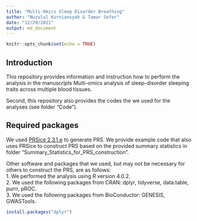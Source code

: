 ```yaml
---
title: "Multi-Omics Sleep Disorder Breathing"
author: "Nuzulul Kurniansyah & Tamar Sofer"
date: "12/29/2021"
output: md_document
---
```


```r
knitr::opts_chunk$set(echo = TRUE)
```

## Introduction

This repository provides information and instruction how to perform the analysis in the manuscripts Multi-omics analysis of sleep-disorder sleeping traits across multiple blood tissues.

Second, this repository also provides the codes the we used for the analyses (see folder "Code"). 

## Required packages

We used [PRSice 2.3.1.e](https://www.prsice.info "PRSice 2.3.1.e") to generate PRS. We provide example code that also uses PRSice to construct PRS based on the provided summary statistics in folder "Summary_Statistics_for_PRS_construction".

Other software and packages that we used, but may not be necessary for others to construct the PRS, are as follows: \
1. We performed the analysis using R version 4.0.2.\
2. We used the following packages from CRAN: dplyr, tidyverse, data.table, purrr, pROC.\
3. We used the following packages from BioConductor: GENESIS, GWASTools.\

```r

install.packages("dplyr")

```
